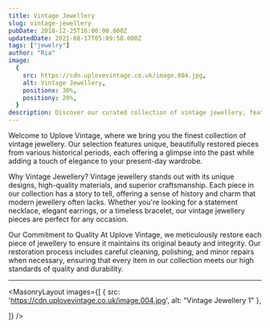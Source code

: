 ```yaml
---
title: Vintage Jewellery
slug: vintage-jewellery
pubDate: 2018-12-25T16:00:00.000Z
updatedDate: 2021-08-17T05:09:58.000Z
tags: ["jewelry"]
author: "Ria"
image:
  {
    src: https://cdn.uplovevintage.co.uk/image.004.jpg,
    alt: Vintage Jewellery,
    positionx: 30%,
    positiony: 20%,
  }
description: Discover our curated collection of vintage jewellery, featuring unique and beautifully restored pieces from various eras. Perfect for adding a touch of timeless elegance to any outfit.
---
```


Welcome to Uplove Vintage, where we bring you the finest collection of vintage jewellery. Our selection features unique, beautifully restored pieces from various historical periods, each offering a glimpse into the past while adding a touch of elegance to your present-day wardrobe.

Why Vintage Jewellery?
Vintage jewellery stands out with its unique designs, high-quality materials, and superior craftsmanship. Each piece in our collection has a story to tell, offering a sense of history and charm that modern jewellery often lacks. Whether you're looking for a statement necklace, elegant earrings, or a timeless bracelet, our vintage jewellery pieces are perfect for any occasion.

Our Commitment to Quality
At Uplove Vintage, we meticulously restore each piece of jewellery to ensure it maintains its original beauty and integrity. Our restoration process includes careful cleaning, polishing, and minor repairs when necessary, ensuring that every item in our collection meets our high standards of quality and durability.

---



<MasonryLayout images={[
      { src: 'https://cdn.uplovevintage.co.uk/image.004.jpg', alt: "Vintage Jewellery 1" },

]} />
